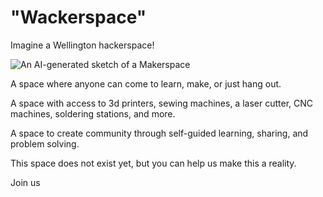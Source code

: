 
# "Wackerspace"

Imagine a Wellington hackerspace!

![An AI-generated sketch of a Makerspace](/makerspace-sketch.jpg)

A space where anyone can come to learn, make, or just hang out.

A space with access to 3d printers, sewing machines, a laser cutter, CNC machines, soldering stations, and more.

A space to create community through self-guided learning, sharing, and problem solving.

This space does not exist yet, but you can help us make this a reality.

<Link class="btn btn-primary mt-5" href="/join">Join us</Link>
